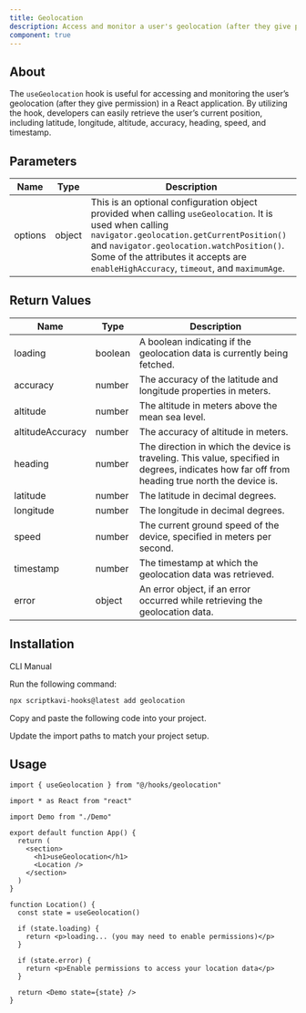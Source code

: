 ```yaml
---
title: Geolocation
description: Access and monitor a user's geolocation (after they give permission)
component: true
---
```


## About

The `useGeolocation` hook is useful for accessing and monitoring the user’s geolocation (after they give permission) in a React application. By utilizing the hook, developers can easily retrieve the user’s current position, including latitude, longitude, altitude, accuracy, heading, speed, and timestamp.

## Parameters

| Name    | Type   | Description                                                                                                                                                                                                                                                                                 |
| ------- | ------ | ------------------------------------------------------------------------------------------------------------------------------------------------------------------------------------------------------------------------------------------------------------------------------------------- |
| options | object | This is an optional configuration object provided when calling `useGeolocation`. It is used when calling `navigator.geolocation.getCurrentPosition()` and `navigator.geolocation.watchPosition()`. Some of the attributes it accepts are `enableHighAccuracy`, `timeout`, and `maximumAge`. |

## Return Values

| Name             | Type    | Description                                                                                                                                    |
| ---------------- | ------- | ---------------------------------------------------------------------------------------------------------------------------------------------- |
| loading          | boolean | A boolean indicating if the geolocation data is currently being fetched.                                                                       |
| accuracy         | number  | The accuracy of the latitude and longitude properties in meters.                                                                               |
| altitude         | number  | The altitude in meters above the mean sea level.                                                                                               |
| altitudeAccuracy | number  | The accuracy of altitude in meters.                                                                                                            |
| heading          | number  | The direction in which the device is traveling. This value, specified in degrees, indicates how far off from heading true north the device is. |
| latitude         | number  | The latitude in decimal degrees.                                                                                                               |
| longitude        | number  | The longitude in decimal degrees.                                                                                                              |
| speed            | number  | The current ground speed of the device, specified in meters per second.                                                                        |
| timestamp        | number  | The timestamp at which the geolocation data was retrieved.                                                                                     |
| error            | object  | An error object, if an error occurred while retrieving the geolocation data.                                                                   |

## Installation

<Tabs defaultValue="cli">

<TabsList>
  <TabsTrigger value="cli">CLI</TabsTrigger>
  <TabsTrigger value="manual">Manual</TabsTrigger>
</TabsList>

<TabsContent value="cli">

<Steps>

<Step>Run the following command:</Step>

```bash
npx scriptkavi-hooks@latest add geolocation
```

</Steps>

</TabsContent>

<TabsContent value="manual">

<Steps>

<Step>Copy and paste the following code into your project.</Step>

<ComponentSource name="geolocation" />

<Step>Update the import paths to match your project setup.</Step>

</Steps>

</TabsContent>

</Tabs>

## Usage

```tsx
import { useGeolocation } from "@/hooks/geolocation"
```

```tsx
import * as React from "react"

import Demo from "./Demo"

export default function App() {
  return (
    <section>
      <h1>useGeolocation</h1>
      <Location />
    </section>
  )
}

function Location() {
  const state = useGeolocation()

  if (state.loading) {
    return <p>loading... (you may need to enable permissions)</p>
  }

  if (state.error) {
    return <p>Enable permissions to access your location data</p>
  }

  return <Demo state={state} />
}
```
